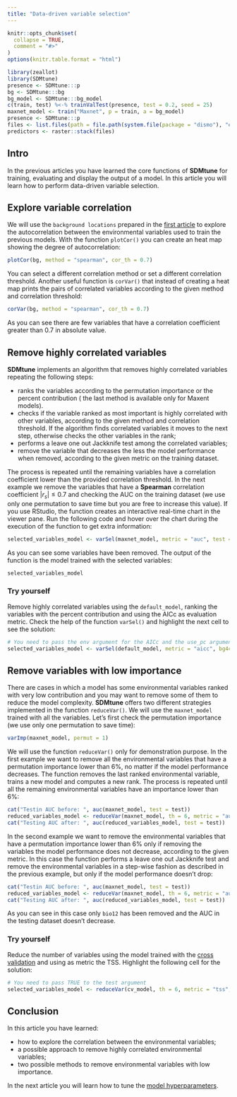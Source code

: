 ```yaml
---
title: "Data-driven variable selection"
---
```


```r
knitr::opts_chunk$set(
  collapse = TRUE,
  comment = "#>"
)
options(knitr.table.format = "html")
```

```r
library(zeallot)
library(SDMtune)
presence <- SDMtune:::p
bg <- SDMtune:::bg
bg_model <- SDMtune:::bg_model
c(train, test) %<-% trainValTest(presence, test = 0.2, seed = 25)
maxnet_model <- train("Maxnet", p = train, a = bg_model)
presence <- SDMtune:::p
files <- list.files(path = file.path(system.file(package = "dismo"), "ex"), pattern = "grd", full.names = TRUE)
predictors <- raster::stack(files)
```

## Intro

In the previous articles you have learned the core functions of **SDMtune** for training, evaluating and display the output of a model. In this article you will learn how to perform data-driven variable selection.

## Explore variable correlation

We will use the `background locations` prepared in the [first article](./prepare_data.html#create-an-swd-object) to explore the autocorrelation between the environmental variables used to train the previous models. With the function `plotCor()` you can create an heat map showing the degree of autocorrelation:
```r
plotCor(bg, method = "spearman", cor_th = 0.7)
```

You can select a different correlation method or set a different correlation threshold. Another useful function is `corVar()` that instead of creating a heat map prints the pairs of correlated variables according to the given method and correlation threshold:
```r
corVar(bg, method = "spearman", cor_th = 0.7)
```

As you can see there are few variables that have a correlation coefficient greater than 0.7 in absolute value.


## Remove highly correlated variables

**SDMtune** implements an algorithm that removes highly correlated variables repeating the following steps:

* ranks the variables according to the permutation importance or the percent contribution ( the last method is available only for Maxent models).
* checks if the variable ranked as most important is highly correlated with other variables, according to the given method and correlation threshold. If the algorithm finds correlated variables it moves to the next step, otherwise checks the other variables in the rank;
* performs a leave one out Jackknife test among the correlated variables;
* remove the variable that decreases the less the model performance when removed, according to the given metric on the training dataset.

The process is repeated until the remaining variables have a correlation coefficient lower than the provided correlation threshold. In the next example we remove the variables that have a **Spearman** correlation coefficient $|r_s|\leq0.7$ and checking the AUC on the training dataset (we use only one permutation to save time but you are free to increase this value). If you use RStudio, the function creates an interactive real-time chart in the viewer pane. Run the following code and hover over the chart during the execution of the function to get extra information:
```r
selected_variables_model <- varSel(maxnet_model, metric = "auc", test = test, bg4cor = bg, method = "spearman", cor_th = 0.7, permut = 1)
```

As you can see some variables have been removed. The output of the function is the model trained with the selected variables:
```r
selected_variables_model
```

### Try yourself

Remove highly correlated variables using the `default_model`, ranking the variables with the percent contribution and using the AICc as evaluation metric. Check the help of the function `varSel()` and highlight the next cell to see the solution:
```r
# You need to pass the env argument for the AICc and the use_pc argument to use the percent contribution
selected_variables_model <- varSel(default_model, metric = "aicc", bg4cor = bg, method = "spearman", cor_th = 0.7, env = predictors, use_pc = TRUE)
```

## Remove variables with low importance

There are cases in which a model has some environmental variables ranked with very low contribution and you may want to remove some of them to reduce the model complexity. **SDMtune** offers two different strategies implemented in the function `reduceVar()`. We will use the `maxnet_model` trained with all the variables. Let's first check the permutation importance (we use only one permutation to save time):
```r
varImp(maxnet_model, permut = 1)
```

  We will use the function `reduceVar()` only for demonstration purpose. In the first example we want to remove all the environmental variables that have a permutation importance lower than 6\%, no matter if the model performance decreases. The function removes the last ranked environmental variable, trains a new model and computes a new rank. The process is repeated until all the remaining environmental variables have an importance lower than 6\%:
```r
cat("Testin AUC before: ", auc(maxnet_model, test = test))
reduced_variables_model <- reduceVar(maxnet_model, th = 6, metric = "auc", test = test, permut = 1)
cat("Testing AUC after: ", auc(reduced_variables_model, test = test))
```

In the second example we want to remove the environmental variables that have a permutation importance lower than 6\% only if removing the variables the model performance does not decrease, according to the given metric. In this case the function performs a leave one out Jackknife test and remove the environmental variables in a step-wise fashion as described in the previous example, but only if the model performance doesn't drop:
```r
cat("Testin AUC before: ", auc(maxnet_model, test = test))
reduced_variables_model <- reduceVar(maxnet_model, th = 6, metric = "auc", test = test, permut = 1, use_jk = TRUE)
cat("Testing AUC after: ", auc(reduced_variables_model, test = test))
```

As you can see in this case only `bio12` has been removed and the AUC in the testing dataset doesn't decrease.

### Try yourself

Reduce the number of variables using the model trained with the [cross validation](./evaluation_strategies.html#cross-validation) and using as metric the TSS. Highlight the following cell for the solution:
```r
# You need to pass TRUE to the test argument
selected_variables_model <- reduceVar(cv_model, th = 6, metric = "tss", test = TRUE, permut = 1)
```

## Conclusion

In this article you have learned:

* how to explore the correlation between the environmental variables;
* a possible approach to remove highly correlated environmental variables;
* two possible methods to remove environmental variables with low importance.

In the next article you will learn how to tune the [model hyperparameters](./tune_hyperparameters.html).
